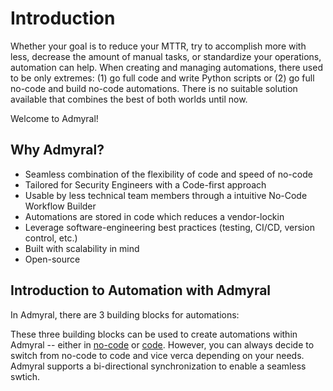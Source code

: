 
# Introduction

Whether your goal is to reduce your MTTR, try to accomplish more with less, decrease the amount of manual tasks, or standardize your operations, automation can help. When creating and managing automations, there used to be only extremes:
(1) go full code and write Python scripts or (2) go full no-code and build no-code automations.
There is no suitable solution available that combines the best of both worlds until now.

Welcome to Admyral!

## Why Admyral?

-   Seamless combination of the flexibility of code and speed of no-code
-   Tailored for Security Engineers with a Code-first approach
-   Usable by less technical team members through a intuitive No-Code Workflow Builder
-   Automations are stored in code which reduces a vendor-lockin
-   Leverage software-engineering best practices (testing, CI/CD, version control, etc.)
-   Built with scalability in mind
-   Open-source

## Introduction to Automation with Admyral

In Admyral, there are 3 building blocks for automations:

<Cards>
	<Card
    	title="Pre-defined actions"
    	href="/pre_defined_actions"
        arrow
    />
    <Card
    	title="Integrations"
    	href="/integrations/integrations"
        arrow
    />
    <Card
    	title="Custom Actions"
    	href="/custom_actions"
        arrow
    />

</Cards>

These three building blocks can be used to create automations within Admyral -- either in [no-code](/no_code_editor) or [code](/automation_as_code).
However, you can always decide to switch from no-code to code and vice verca depending on your needs. Admyral supports a bi-directional synchronization to enable a seamless swtich.
